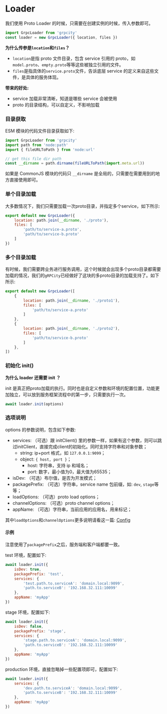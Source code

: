 # Loader

我们使用 Proto Loader 的时候，只需要在创建实例的时候，传入参数即可。

```js
import GrpcLoader from 'grpcity'
const loader = new GrpcLoader({ location, files })
```

**为什么传参是`location`和`files`？**
- `location`是指 proto 文件目录，包含 service 引用的 proto，如`model.proto`、`empty.proto`等等这些被独立引用的文件。
- `files`是指具体的`service.proto`文件，告诉底层 service 的定义来自这些文件，是具体的服务体现。

**带来的好处:**
- service 加载非常清晰，知道是哪些 service 会被使用
- proto 的目录结构，可以自定义，不影响加载

### 目录获取

ESM 模块的代码文件目录获取如下:

```js
import GrpcLoader from 'grpcity'
import path from 'node:path'
import { fileURLToPath } from 'node:url'

// get this file dir path
const __dirname = path.dirname(fileURLToPath(import.meta.url))
```

如果是 CommonJS 模块的代码只 `__dirname` 是全局的，只需要在需要用到的地方直接使用即可。


### 单个目录加载

大多数情况下，我们只需要加载一次proto目录，并指定多个service，如下所示:

```js
export default new GrpcLoader({
    location: path.join(__dirname, './proto'),
    files: [
        'path/to/service-a.proto',
        'path/to/service-b.proto'
    ]
})
```

### 多个目录加载

有时候，我们需要跨业务进行服务调用，这个时候就会出现多个proto目录都需要加载的情况，我们的`gRPCity`已经做好了这块的多proto目录的加载支持了。如下所示:

```js
export default new GrpcLoader([
    {
        location: path.join(__dirname, './proto1'),
        files: [
            'path/to/service-a.proto'
        ]
    },
    {
        location: path.join(__dirname, './proto2'),
        files: [
            'path/to/service-b.proto'
        ]
    },
])
```

### 初始化 init()

**为什么 loader 还需要 init ？**

init 是真正把proto加载的执行。同时也是自定义参数和环境的配置位置，功能更加独立，可以放到服务框架流程中的第一步，只需要执行一次。

```js
await loader.init(options)
```


### 选项说明

options 的参数说明，包含如下参数:
- services: （可选）跟 initClient() 里的参数一样，如果有这个参数，则可以跳过initClient，直接完成client的初始化。同时支持字符串和对象参数；
    - string: ip+port 格式，如 `127.0.0.1:9099`；
    - object: `{ host, port }`；
        - host: 字符串，支持 ip 和域名；
        - port: 数字，最小值为0，最大值为65535；
- isDev: （可选）布尔值，是否为开发模式；
- packagePrefix: （可选）字符串，service name 包前缀，如: `dev`, `stage`等等；
- loadOptions: （可选）proto load options；
- channelOptions: （可选）proto channel options；
- appName: （可选）字符串，当前应用的应用名，用来标记；

其中`loadOptions`和`channelOptions`更多说明请看这一篇: [Config](/zh/guide/config)

#### 示例

注意使用了`packagePrefix`之后，服务端和客户端都要一致。

test 环境，配置如下:

```js
await loader.init({
    isDev: true,
    packagePrefix: 'test',
    services: {
        'test.path.to.serviceA': 'domain.local:9099',
        'path.to.serviceB': '192.168.32.111:10099'
    },
    appName: 'myApp'
})
```

stage 环境，配置如下:

```js
await loader.init({
    isDev: false,
    packagePrefix: 'stage',
    services: {
        'stage.path.to.serviceA': 'domain.local:9099',
        'path.to.serviceB': '192.168.32.111:10099'
    },
    appName: 'myApp'
})
```

production 环境，直接忽略掉一些配置项即可，配置如下:

```js
await loader.init({
    services: {
        'dev.path.to.serviceA': 'domain.local:9099',
        'path.to.serviceB': '192.168.32.111:10099'
    },
    appName: 'myApp'
})
```
